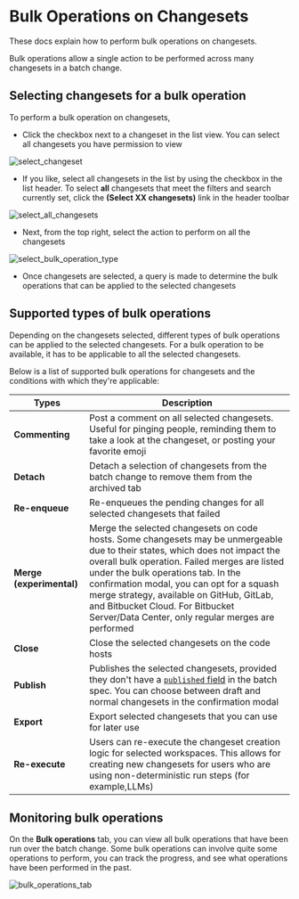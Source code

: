 # Bulk Operations on Changesets

<p className="subtitle">These docs explain how to perform bulk operations on changesets.</p>

Bulk operations allow a single action to be performed across many changesets in a batch change.

## Selecting changesets for a bulk operation

To perform a bulk operation on changesets,

- Click the checkbox next to a changeset in the list view. You can select all changesets you have permission to view

![select_changeset](https://sourcegraphstatic.com/docs/images/batch_changes/2024/select_changeset.png)

- If you like, select all changesets in the list by using the checkbox in the list header. To select **all** changesets that meet the filters and search currently set, click the **(Select XX changesets)** link in the header toolbar

![select_all_changesets](https://sourcegraphstatic.com/docs/images/batch_changes/2024/select_all_changesets.png)

- Next, from the top right, select the action to perform on all the changesets

![select_bulk_operation_type](https://sourcegraphstatic.com/docs/images/batch_changes/2024/select_bulk_operation_type.png)

- Once changesets are selected, a query is made to determine the bulk operations that can be applied to the selected changesets

## Supported types of bulk operations

Depending on the changesets selected, different types of bulk operations can be applied to the selected changesets. For a bulk operation to be available, it has to be applicable to all the selected changesets.

Below is a list of supported bulk operations for changesets and the conditions with which they're applicable:

|        **Types**         |                                                                                                                                                                                             **Description**                                                                                                                                                                                              |
| ------------------------ | -------------------------------------------------------------------------------------------------------------------------------------------------------------------------------------------------------------------------------------------------------------------------------------------------------------------------------------------------------------------------------------------------------- |
| **Commenting**           | Post a comment on all selected changesets. Useful for pinging people, reminding them to take a look at the changeset, or posting your favorite emoji                                                                                                                                                                                                                                                     |
| **Detach**               | Detach a selection of changesets from the batch change to remove them from the archived tab                                                                                                                                                                                                                                                                                                              |
| **Re-enqueue**           | Re-enqueues the pending changes for all selected changesets that failed                                                                                                                                                                                                                                                                                                                                  |
| **Merge (experimental)** | Merge the selected changesets on code hosts. Some changesets may be unmergeable due to their states, which does not impact the overall bulk operation. Failed merges are listed under the bulk operations tab. In the confirmation modal, you can opt for a squash merge strategy, available on GitHub, GitLab, and Bitbucket Cloud. For Bitbucket Server/Data Center, only regular merges are performed |
| **Close**                | Close the selected changesets on the code hosts                                                                                                                                                                                                                                                                                                                                                          |
| **Publish**              | Publishes the selected changesets, provided they don't have a [`published` field](/batch-changes/batch-spec-yaml-reference#changesettemplatepublished) in the batch spec. You can choose between draft and normal changesets in the confirmation modal                                                                                                                                       |
| **Export**              |  Export selected changesets that you can use for later use                                                                                                                                       |
| **Re-execute**              |  Users can re-execute the changeset creation logic for selected workspaces. This allows for creating new changesets for users who are using non-deterministic run steps (for example,LLMs)                                                                                                                                       |

## Monitoring bulk operations

On the **Bulk operations** tab, you can view all bulk operations that have been run over the batch change. Some bulk operations can involve quite some operations to perform, you can track the progress, and see what operations have been performed in the past.

![bulk_operations_tab](https://sourcegraphstatic.com/docs/images/batch_changes/bulk_operations_tab.png)
